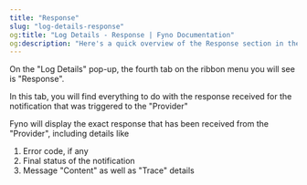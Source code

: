```yaml
---
title: "Response"
slug: "log-details-response"
og:title: "Log Details - Response | Fyno Documentation"
og:description: "Here's a quick overview of the Response section in the log details."
---
```


On the "Log Details" pop-up, the fourth tab on the ribbon menu you will see is "Response".

In this tab, you will find everything to do with the response received for the notification that was triggered to the "Provider"

Fyno will display the exact response that has been received from the "Provider", including details like

1. Error code, if any
2. Final status of the notification
3. Message "Content" as well as "Trace" details
